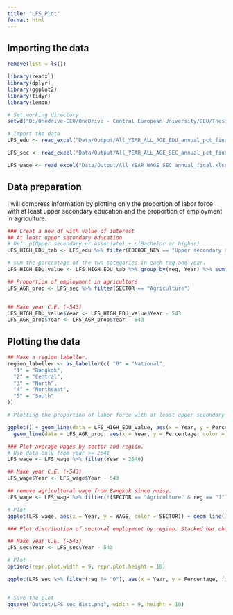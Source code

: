 ```yaml
---
title: "LFS_Plot"
format: html
---
```


## Importing the data

```r
remove(list = ls())

library(readxl)
library(dplyr)
library(ggplot2)
library(tidyr)
library(lemon)

# Set working directory
setwd("D:/Onedrive-CEU/OneDrive - Central European University/CEU/Thesis/Thesis_code")

# Import the data
LFS_edu <- read_excel("Data/Output/All_YEAR_ALL_AGE_EDU_annual_pct_final.xlsx")

LFS_sec <- read_excel("Data/Output/All_YEAR_ALL_AGE_SEC_annual_pct_final.xlsx")

LFS_wage <- read_excel("Data/Output/All_YEAR_WAGE_SEC_annual_final.xlsx")
```

## Data preparation
I will compress information by plotting only the proportion of labor force with at least upper secondary education and the proportion of employment in agriculture. 

```r
### Creat a new df with value of interest
## At least upper secondary education
# Def: p(Upper secondary or Associate) + p(Bachelor or higher)
LFS_HIGH_EDU_tab <- LFS_edu %>% filter(EDCODE_NEW == "Upper secondary or Associate" | EDCODE_NEW == "Bachelor or higher")

# sum the percentage of the two categories in each reg and year.
LFS_HIGH_EDU_value <- LFS_HIGH_EDU_tab %>% group_by(reg, Year) %>% summarise(Percentage = sum(Percentage))

## Proportion of employment in agriculture
LFS_AGR_prop <- LFS_sec %>% filter(SECTOR == "Agriculture")


## Make year C.E. (-543)
LFS_HIGH_EDU_value$Year <- LFS_HIGH_EDU_value$Year - 543
LFS_AGR_prop$Year <- LFS_AGR_prop$Year - 543


```

## Plotting the data
```r
## Make a region labeller.
region_labeller <- as_labeller(c( "0" = "National",
  "1" = "Bangkok",
  "2" = "Central",
  "3" = "North",
  "4" = "Northeast",
  "5" = "South"
))


```

```r
# Plotting the proportion of labor force with at least upper secondary education and the proportion of employment in agriculture

ggplot() + geom_line(data = LFS_HIGH_EDU_value, aes(x = Year, y = Percentage ,color = "black")) + 
  geom_line(data = LFS_AGR_prop, aes(x = Year, y = Percentage, color = "red")) + facet_rep_wrap(~reg, labeller = region_labeller, ncol = 2, repeat.tick.labels = TRUE) + scale_color_manual(values = c("black", "red"), labels = c("% of labor force completed at least upper-secondary education", "% of employment in agriculture sector")) + labs(title = "Education and Agricultural Employment by regioon", x = "Year", y = "Percentage (%)") + theme(legend.position = "bottom", legend.title = element_blank(), plot.title = element_text(hjust = 0.5)) + scale_x_continuous(breaks = seq(1993, 2022, 2))
```

```r
### Plot average wages by sector and region.
# Use data only from year >= 2541
LFS_wage <- LFS_wage %>% filter(Year > 2540)

## Make year C.E. (-543)
LFS_wage$Year <- LFS_wage$Year - 543

## remove agricultural wage from Bangkok since noisy.
LFS_wage <- LFS_wage %>% filter(!(SECTOR == "Agriculture" & reg == "1"))

# Plot
ggplot(LFS_wage, aes(x = Year, y = WAGE, color = SECTOR)) + geom_line() + facet_rep_wrap(~reg, labeller = region_labeller, ncol = 2, repeat.tick.labels = TRUE) + labs(title = "Average wage by sector and region", x = "Year", y = "Average wage (Baht)") + theme(legend.position = "bottom", legend.title = element_blank(), plot.title = element_text(hjust = 0.5)) + scale_x_continuous(breaks = seq(1998, 2022, 2))
```
```r
### Plot distribution of sectoral employment by region. Stacked bar chart.

## Make year C.E. (-543)
LFS_sec$Year <- LFS_sec$Year - 543

# Plot
options(repr.plot.width = 9, repr.plot.height = 10)

ggplot(LFS_sec %>% filter(reg != "0"), aes(x = Year, y = Percentage, fill = SECTOR)) + geom_bar(stat = "identity") + facet_rep_wrap(~reg, labeller = region_labeller, ncol = 1, repeat.tick.labels = TRUE) + labs(title = "Distribution of sectoral employment by region", x = "Year", y = "Percentage (%)") + theme(legend.position = "bottom", legend.title = element_blank(), plot.title = element_text(hjust = 0.5)) + scale_x_continuous(breaks = seq(1993, 2022, 2)) + geom_text(aes(label = paste0(round(Percentage), "%")), position = position_stack(vjust = 0.5), size = 2)


# Save the plot
ggsave("Output/LFS_sec_dist.png", width = 9, height = 10)
```


